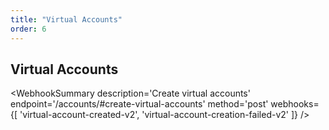 ```yaml
---
title: "Virtual Accounts"
order: 6
---
```



## Virtual Accounts

<WebhookSummary
  description='Create virtual accounts'
  endpoint='/accounts/#create-virtual-accounts'
  method='post'
  webhooks={[
    'virtual-account-created-v2',
    'virtual-account-creation-failed-v2'
  ]}
/>
<WebhookPlaceholder render='virtual-account-created-v2' />
<WebhookPlaceholder render='virtual-account-creation-failed-v2' />
